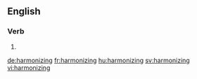 ==English==

===Verb===
{{head|en}}

# {{present participle of|harmonize}}

[[de:harmonizing]]
[[fr:harmonizing]]
[[hu:harmonizing]]
[[sv:harmonizing]]
[[vi:harmonizing]]